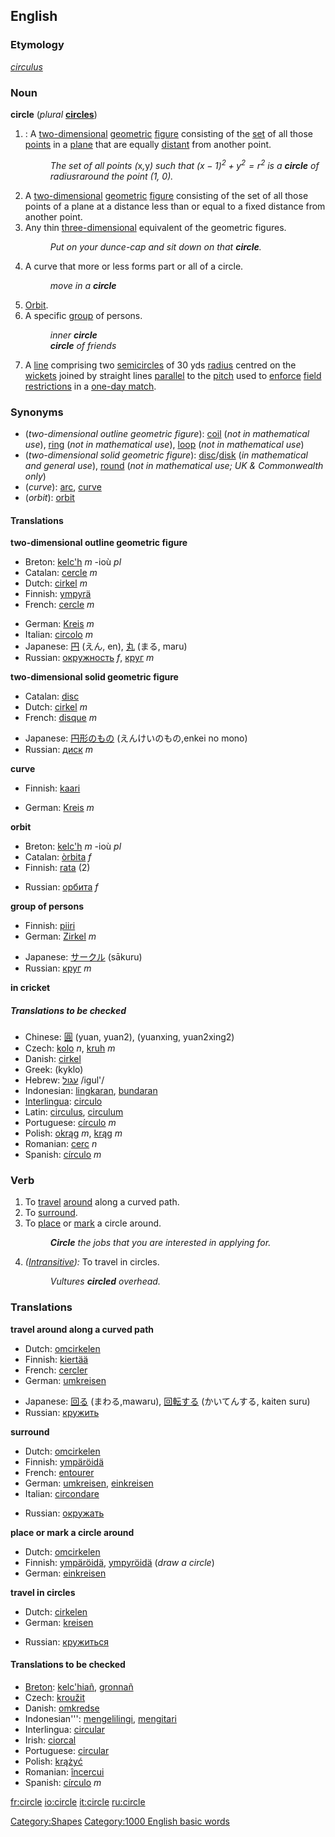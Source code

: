 {{wikipedia}}
==English==

===Etymology===
{{L.}} ''[[circulus]]''

===Noun===
'''circle''' (''plural'' '''[[circles]]''')
# {{geometry}}: A [[two-dimensional]] [[geometric]] [[figure]] consisting of the [[set]] of all those [[point]]s in a [[plane]] that are equally [[distant]] from another point.
#: ''The set of all points (''x'', ''y'') such that <math>(x-1)^2 + y^2 = r^2 </math> is a '''circle''' of radius ''r'' around the point (1, 0).''
# A [[two-dimensional]] [[geometric]] [[figure]] consisting of the set of all those points of a plane at a distance less than or equal to a fixed distance from another point.
# Any thin [[three-dimensional]] equivalent of the geometric figures.
#: ''Put on your dunce-cap and sit down on that '''circle'''.''
# A curve that more or less forms part or all of a circle.
#:''move in a '''circle'''''
# [[Orbit]].
# A specific [[group]] of persons.
#:''inner '''circle'''''
#:'''''circle''' of friends''
# {{cricket}} A [[line]] comprising two [[semicircle]]s of 30 yds [[radius]] centred on the [[wicket]]s joined by straight lines [[parallel]] to the [[pitch]] used to [[enforce]] [[field restrictions]] in a [[one-day match]].

===Synonyms===
*(''two-dimensional outline geometric figure''): [[coil]] (''not in mathematical use''), [[ring]] (''not in mathematical use''), [[loop]] (''not in mathematical use'')
*(''two-dimensional solid geometric figure''): [[disc]]/[[disk]] (''in mathematical and general use''), [[round]] (''not in mathematical use; UK & Commonwealth only'')
*(''curve''): [[arc]], [[curve]]
*(''orbit''): [[orbit]]

==== Translations ====

'''two-dimensional outline geometric figure'''
{{top}}
*Breton: [[kelc'h]] ''m'' -ioù ''pl''
*Catalan: [[cercle]] ''m''
*Dutch: [[cirkel]] ''m''
*Finnish: [[ympyrä]]
*French: [[cercle]] ''m''
{{mid}}
*German: [[Kreis]] ''m''
*Italian: [[circolo]] ''m''
*Japanese: [[円]] (えん, en), [[丸]] (まる, maru)
*Russian: [[окружность]] ''f'', [[круг]] ''m''
{{bottom}}

'''two-dimensional solid geometric figure'''
{{top}}
*Catalan: [[disc]]
*Dutch: [[cirkel]] ''m''
*French: [[disque]] ''m''
{{mid}}
*Japanese: [[円形]]のもの (えんけいのもの,enkei no mono)
*Russian: [[диск]] ''m''
{{bottom}}

'''curve'''
{{top}}
*Finnish: [[kaari]]
{{mid}}
*German: [[Kreis]] ''m''
{{bottom}}

'''orbit'''
{{top}}
*Breton: [[kelc'h]] ''m'' -ioù ''pl''
*Catalan: [[òrbita]] ''f''
*Finnish: [[rata#Finnish|rata]] (2)
{{mid}}
*Russian: [[орбита]] ''f''
{{bottom}}

'''group of persons'''
{{top}}
*Finnish: [[piiri]]
*German: [[Zirkel]] ''m''
{{mid}}
*Japanese: [[サークル]] (sākuru)
*Russian: [[круг]] ''m''
{{bottom}}

'''in cricket'''
{{top}}
{{mid}}
{{bottom}}

=====Translations to be checked=====
<!--Remove this section once all of the translations below have been moved into the tables above.-->
{{checktrans}}

*Chinese: [[圓]] (yuan, yuan2), (yuanxing, yuan2xing2)
*Czech: [[kolo]] ''n'', [[kruh]] ''m''
*Danish: [[cirkel]]
*Greek: <!--please provide the Greek-->(kyklo)
*Hebrew: [[עגול]] /igul'/
*Indonesian: [[lingkar|lingkaran]], [[bundar|bundaran]]
*[[Interlingua]]: [[circulo]]
*Latin: [[circulus]], [[circulum]]
*Portuguese: [[círculo]] ''m''
*Polish: [[okrąg]] ''m'', [[krąg]] ''m''
*Romanian: [[cerc]] ''n''
*Spanish: [[círculo]] ''m''

===Verb===
{{en-infl-reg-other-e|circl|e}}
# To [[travel]] [[around]] along a curved path.
# To [[surround]].
# To [[place]] or [[mark]] a circle around.
#:'''''Circle''' the jobs that you are interested in applying for.''
# ''([[Intransitive]]):'' To travel in circles.
#:''Vultures '''circled''' overhead.''

=== Translations ===

'''travel around along a curved path'''
{{top}}
*Dutch: [[omcirkelen]]
*Finnish: [[kiertää]]
*French: [[cercler]]
*German: [[umkreisen]]
{{mid}}
*Japanese: [[回]]る (まわる,mawaru), [[回転]]する (かいてんする, kaiten suru)
*Russian: [[кружить]]
{{bottom}}

'''surround'''
{{top}}
*Dutch: [[omcirkelen]]
*Finnish: [[ympäröidä]]
*French: [[entourer]]
*German: [[umkreisen]], [[einkreisen]]
*Italian: [[circondare]]
{{mid}}
*Russian: [[окружать]]
{{bottom}}

'''place or mark a circle around'''
{{top}}
*Dutch: [[omcirkelen]]
*Finnish: [[ympäröidä]], [[ympyröidä]] (''draw a circle'')
*German: [[einkreisen]]
{{mid}}
{{bottom}}

'''travel in circles'''
{{top}}
*Dutch: [[cirkelen]]
*German: [[kreisen]]
{{mid}}
*Russian: [[кружиться]]
{{bottom}}

====Translations to be checked====
<!--Remove this section once all of the translations below have been moved into the tables above.-->
{{checktrans}}

*[[Breton]]: [[kelc'hiañ]], [[gronnañ]]
*Czech: [[kroužit]]
*Danish: [[omkredse]]
*Indonesian''': [[keliling|mengelilingi]], [[kitar|mengitari]]
*Interlingua: [[circular]]
*Irish: [[ciorcal]]
*Portuguese: [[circular]]
*Polish: [[krążyć]]
*Romanian: [[încercui]]
*Spanish: [[círculo]] ''m''

[[Category:Shapes]]
[[Category:1000 English basic words]]

[[fr:circle]]
[[io:circle]]
[[it:circle]]
[[ru:circle]]